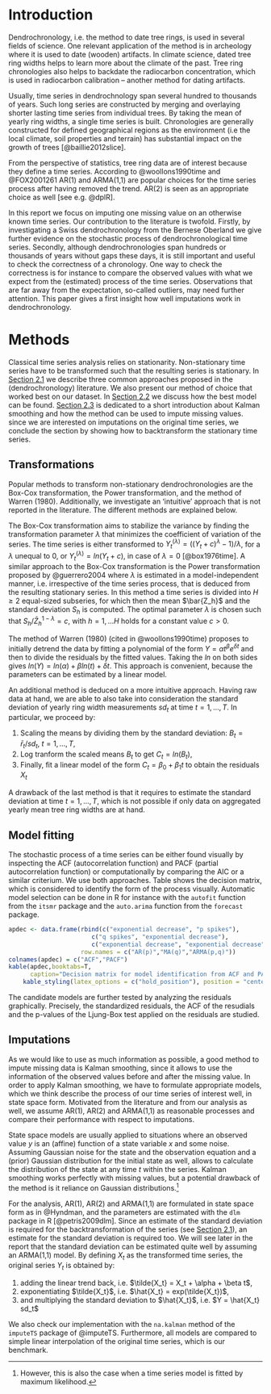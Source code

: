 \clearpage

# Introduction {#introduction}
Dendrochronology, i.e. the method to date tree rings, is used in several fields of science. One relevant application of the method is in archeology where it is used to date (wooden) artifacts. In climate science, dated tree ring widths helps to learn more about the climate of the past. Tree ring chronologies also helps to backdate the radiocarbon concentration, which is used in radiocarbon calibration -- another method for dating artifacts.

Usually, time series in dendrochnology span several hundred to thousands of years. Such long series are constructed by merging and overlaying shorter lasting time series from individual trees. By taking the mean of yearly ring widths, a single time series is built. Chronologies are generally constructed for defined geographical regions as the environment (i.e the local climate, soil properties and terrain) has substantial impact on the growth of trees [@baillie2012slice].  

From the perspective of statistics, tree ring data are of interest because they define a time series. According to @woollons1990time and @FOX2001261 AR(1) and ARMA(1,1) are popular choices for the time series process after having removed the trend. AR(2) is seen as an appropriate choice as well [see e.g. @dplR]. 

In this report we focus on imputing one missing value on an otherwise known time series. Our contribution to the literature is twofold. Firstly, by investigating a Swiss dendrochronology from the Bernese Oberland we give further evidence on the stochastic process of dendrochronological time series. Secondly, although dendrochronologies span hundreds or thousands of years without gaps these days, it is still important and useful to check the correctness of a chronology. One way to check the correctness is for instance to compare the observed values with what we expect from the (estimated) process of the time series. Observations that are far away from the expectation, so-called outliers, may need further attention. This paper gives a first insight how well imputations work in dendrochronology.

<!-- indicate that the observation is not very plausible.   -->

<!-- https://www.environmentalscience.org/dendrochronology-tree-rings-tell-us -->
<!-- https://c14.arch.ox.ac.uk/calibration.html -->

# Methods {#methods}
Classical time series analysis relies on stationarity. Non-stationary time series have to be transformed such that the resulting series is stationary. In [Section 2.1](#transformations) we describe three common approaches proposed in the (dendrochronology) literature. We also present our method of choice that worked best on our dataset. In [Section 2.2](#modelfitting) we discuss how the best model can be found. [Section 2.3](#imputationsI) is dedicated to a short introduction about Kalman smoothing and how the method can be used to impute missing values. since we are interested on imputations on the original time series, we conclude the section by showing how to backtransform the stationary time series.   

## Transformations {#transformations}
Popular methods to transform non-stationary dendrochronologies are the Box-Cox transformation, the Power transformation, and the method of Warren (1980). Additionally, we investigate an 'intuitive' approach that is not reported in the literature. The different methods are explained below.

The Box-Cox transformation aims to stabilize the variance by finding the transformation parameter $\lambda$ that minimizes the coefficient of variation of the series. The time series is either transformed to $Y_t^{(\lambda)} = ((Y_t + c)^{\lambda}-1)/\lambda$, for a $\lambda$ unequal to 0, or $Y_t^{(\lambda)}=ln(Y_t + c)$, in case of $\lambda = 0$ [@box1976time]. A similar approach to the Box-Cox transformation is the Power transformation proposed by @guerrero2004 where $\lambda$ is estimated in a model-independent manner, i.e. irrespective of the time series process, that is deduced from the resulting stationary series. In this method a time series is divided into $H\geq2$ equal-sized subseries, for which then the mean $\bar{Z_h}$ and the standard deviation $S_h$ is computed. The optimal parameter $\lambda$ is chosen such that $S_h/\bar{Z}^{1-\lambda}_h=c$, with $h=1,...H$ holds for a constant value $c>0$. 

The method of Warren (1980) (cited in @woollons1990time) proposes to initially detrend the data by fitting a polynomial of the form $Y = \alpha t^{\beta} e^{\delta t}$ and then to divide the residuals by the fitted values. Taking the $ln$ on both sides gives $ln(Y) = ln(\alpha) + \beta ln(t) + \delta t$. This approach is convenient, because the parameters can be estimated by a linear model. 

An additional method is deduced on a more intuitive approach. Having raw data at hand, we are able to also take into consideration the standard deviation of yearly ring width measurements ${sd}_t$ at time $t=1,...,T$. In particular, we proceed by:

1. Scaling the means by dividing them by the standard deviation: $B_t = \bar{r}_t/sd_t$, $t=1,..., T$,
2. Log tranform the scaled means $B_t$ to get $C_t = ln(B_t)$, 
3. Finally, fit a linear model of the form $C_t = \beta_0 + \beta_1 t$ to obtain the residuals $X_t$

A drawback of the last method is that it requires to estimate the standard deviation at time $t=1,...,T$, which is not possible if only data on aggregated yearly mean tree ring widths are at hand.

## Model fitting {#modelfitting}
The stochastic process of a time series can be either found visually by inspecting the ACF (autocorrelation function) and PACF (partial autocorrelation function) or computationally by comparing the AIC or a similar criterium. We use both approaches. Table \ref{tab:acfpacfdecision} shows the decision matrix, which is considered to identify the form of the process visually. Automatic model selection can be done in R for instance with the `autofit` function from the `itsmr` package and the `auto.arima` function from the `forecast` package.

```r
apdec <- data.frame(rbind(c("exponential decrease", "p spikes"),
                       c("q spikes", "exponential decrease"),
                       c("exponential decrease", "exponential decrease")),
                    row.names = c("AR(p)","MA(q)","ARMA(p,q)"))
colnames(apdec) = c("ACF","PACF")
kable(apdec,booktabs=T,
      caption="Decision matrix for model identification from ACF and PACF plots.") %>%
    kable_styling(latex_options = c("hold_position"), position = "center")
```

The candidate models are further tested by analyzing the residuals graphically. Precisely, the standardized residuals, the ACF of the resudials and the p-values of the Ljung-Box test applied on the residuals are studied.

## Imputations {#imputationsI}
As we would like to use as much information as possible, a good method to impute missing data is Kalman smoothing, since it allows to use the information of the observed values before and after the missing value. In order to apply Kalman smoothing, we have to formulate appropriate models, which we think describe the process of our time series of interest well, in state space form. Motivated from the literature and from our analysis as well, we assume AR(1), AR(2) and ARMA(1,1) as reasonable processes and compare their performance with respect to imputations.

State space models are usually applied to situations where an observed value $y$ is an (affine) function of a state variable $x$ and some noise. Assuming Gaussian noise for the state and the observation equation and a (prior) Gaussian distribution for the initial state as well, allows to calculate the distribution of the state at any time $t$ within the series. Kalman smoothing works perfectly with missing values, but a potential drawback of the method is it reliance on Gaussian distributions.^[However, this is also the case when a time series model is fitted by maximum likelihood.] 

For the analysis, AR(1), AR(2) and ARMA(1,1) are formulated in state space form as in @Hyndman, and the parameters are estimated with the `dlm` package in R [@petris2009dlm]. Since an estimate of the standard deviation is required for the backtransformation of the series (see [Section 2.1](#transformations)), an estimate for the standard deviation is required too. We will see later in the report that the standard deviation can be estimated quite well by assuming an ARMA(1,1) model. By defining $X_t$ as the transformed time series, the original series $Y_t$ is obtained by: 

1. adding the linear trend back, i.e. $\tilde{X_t} = X_t + \alpha + \beta t$,
2. exponentiating $\tilde{X_t}$, i.e. $\hat{X_t} = exp(\tilde{X_t})$,
3. and multiplying the standard deviation to $\hat{X_t}$, i.e. $Y = \hat{X_t} sd_t$ 

We also check our implementation with the `na.kalman` method of the `imputeTS` package of @imputeTS. Furthermore, all models are compared to simple linear interpolation of the original time series, which is our benchmark. 

